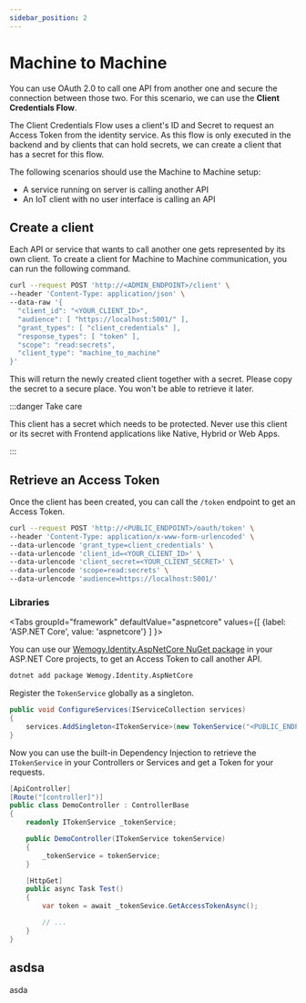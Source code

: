 ```yaml
---
sidebar_position: 2
---
```


# Machine to Machine

You can use OAuth 2.0 to call one API from another one and secure the connection between those two. For this scenario, we can use the **Client Credentials Flow**.

The Client Credentials Flow uses a client's ID and Secret to request an Access Token from the identity service. As this flow is only executed in the backend and by clients that can hold secrets, we can create a client that has a secret for this flow.

The following scenarios should use the Machine to Machine setup:

- A service running on server is calling another API
- An IoT client with no user interface is calling an API

## Create a client

Each API or service that wants to call another one gets represented by its own client. To create a client for Machine to Machine communication, you can run the following command.

```bash
curl --request POST 'http://<ADMIN_ENDPOINT>/client' \
--header 'Content-Type: application/json' \
--data-raw '{
  "client_id": "<YOUR_CLIENT_ID>",
  "audience": [ "https://localhost:5001/" ],
  "grant_types": [ "client_credentials" ],
  "response_types": [ "token" ],
  "scope": "read:secrets",
  "client_type": "machine_to_machine"
}'
```

This will return the newly created client together with a secret. Please copy the secret to a secure place. You won't be able to retrieve it later.

:::danger Take care

This client has a secret which needs to be protected. Never use this client or its secret with Frontend applications like Native, Hybrid or Web Apps.

:::

## Retrieve an Access Token

Once the client has been created, you can call the `/token` endpoint to get an Access Token.

```bash
curl --request POST 'http://<PUBLIC_ENDPOINT>/oauth/token' \
--header 'Content-Type: application/x-www-form-urlencoded' \
--data-urlencode 'grant_type=client_credentials' \
--data-urlencode 'client_id=<YOUR_CLIENT_ID>' \
--data-urlencode 'client_secret=<YOUR_CLIENT_SECRET>' \
--data-urlencode 'scope=read:secrets' \
--data-urlencode 'audience=https://localhost:5001/'
```

### Libraries



<Tabs
	groupId="framework"
  defaultValue="aspnetcore"
  values={[
    {label: 'ASP.NET Core', value: 'aspnetcore'}
  ]
}>
<TabItem value="aspnetcore">

You can use our [Wemogy.Identity.AspNetCore NuGet package](https://github.com/wemogy/identity/packages/674418) in your ASP.NET Core projects, to get an Access Token to call another API.

```bash
dotnet add package Wemogy.Identity.AspNetCore
```

Register the `TokenService` globally as a singleton.

```csharp title="Startup.cs"
public void ConfigureServices(IServiceCollection services)
{
	services.AddSingleton<ITokenService>(new TokenService("<PUBLIC_ENDPOINT>", "<YOUR_CLIENT_ID>", "<YOUR_CLIENT_SECRET>", "<YOUR_SCOPE>", "<YOUR_CLIENT_AUDIENCE>"));
}
```

Now you can use the built-in Dependency Injection to retrieve the `ITokenService` in your Controllers or Services and get a Token for your requests.

```csharp title="DemoController.cs"
[ApiController]
[Route("[controller]")]
public class DemoController : ControllerBase
{
	readonly ITokenService _tokenService;

	public DemoController(ITokenService tokenService)
	{
		_tokenService = tokenService;
	}

	[HttpGet]
	public async Task Test()
	{
		var token = await _tokenSevice.GetAccessTokenAsync();

		// ...
	}
}
```

## asdsa

asda

</TabItem>
</Tabs>


